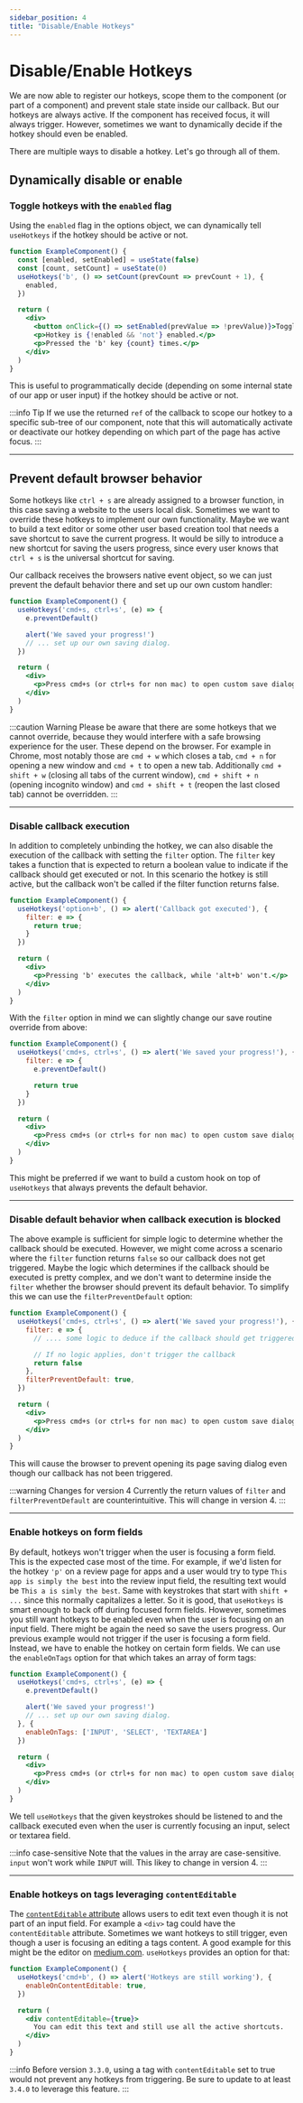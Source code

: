 ```yaml
---
sidebar_position: 4
title: "Disable/Enable Hotkeys"
---
```


# Disable/Enable Hotkeys

We are now able to register our hotkeys, scope them to the component (or part of a component) and prevent stale state
inside our callback. But our hotkeys are always active. If the component has received focus, it will always trigger. However,
sometimes we want to dynamically decide if the hotkey should even be enabled.

There are multiple ways to disable a hotkey. Let's go through all of them.

## Dynamically disable or enable

### Toggle hotkeys with the `enabled` flag

Using the `enabled` flag in the options object, we can dynamically tell `useHotkeys` if the hotkey should be active or not.

```jsx live
function ExampleComponent() {
  const [enabled, setEnabled] = useState(false)
  const [count, setCount] = useState(0)
  useHotkeys('b', () => setCount(prevCount => prevCount + 1), {
    enabled,
  })

  return (
    <div>
      <button onClick={() => setEnabled(prevValue => !prevValue)}>Toggle Hotkey</button>
      <p>Hotkey is {!enabled && 'not'} enabled.</p>
      <p>Pressed the 'b' key {count} times.</p>
    </div>
  )
}
```

This is useful to programmatically decide (depending on some internal state of our app or user input) if the hotkey
should be active or not.

:::info Tip
If we use the returned `ref` of the callback to scope our hotkey to a specific sub-tree of our component, note that
this will automatically activate or deactivate our hotkey depending on which part of the page has active focus.
:::

***

## Prevent default browser behavior

Some hotkeys like `ctrl + s` are already assigned to a browser function, in this case saving a website to
the users local disk. Sometimes we want to override these hotkeys to implement our own functionality. Maybe we want to
build a text editor or some other user based creation tool that needs a save shortcut to save the current progress. It
would be silly to introduce a new shortcut for saving the users progress, since every user knows that `ctrl + s` is the
universal shortcut for saving.

Our callback receives the browsers native event object, so we can just prevent the default behavior there and set up our
own custom handler:

```jsx live
function ExampleComponent() {
  useHotkeys('cmd+s, ctrl+s', (e) => {
    e.preventDefault()

    alert('We saved your progress!')
    // ... set up our own saving dialog.
  })

  return (
    <div>
      <p>Press cmd+s (or ctrl+s for non mac) to open custom save dialog.</p>
    </div>
  )
}
```

:::caution Warning
Please be aware that there are some hotkeys that we cannot override, because they would interfere with a safe browsing
experience for the user. These depend on the browser.
For example in Chrome, most notably those are `cmd + w` which closes a tab, `cmd + n` for opening a new window and `cmd + t` to open a new tab.
Additionally `cmd + shift + w` (closing all tabs of the current window), `cmd + shift + n` (opening incognito window) and
`cmd + shift + t` (reopen the last closed tab) cannot be overridden.
:::

***

### Disable callback execution

In addition to completely unbinding the hotkey, we can also disable the execution of the callback with setting the `filter`
option. The `filter` key takes a function that is expected to return a boolean value to indicate if the callback should
get executed or not.
In this scenario the hotkey is still active, but the callback won't be called if the filter function returns false.

```jsx live
function ExampleComponent() {
  useHotkeys('option+b', () => alert('Callback got executed'), {
    filter: e => {
      return true;
    }
  })

  return (
    <div>
      <p>Pressing 'b' executes the callback, while 'alt+b' won't.</p>
    </div>
  )
}
```

With the `filter` option in mind we can slightly change our save routine override from above:

```jsx
function ExampleComponent() {
  useHotkeys('cmd+s, ctrl+s', () => alert('We saved your progress!'), {
    filter: e => {
      e.preventDefault()

      return true
    }
  })

  return (
    <div>
      <p>Press cmd+s (or ctrl+s for non mac) to open custom save dialog.</p>
    </div>
  )
}
```

This might be preferred if we want to build a custom hook on top of `useHotkeys` that always prevents the default behavior.

***

### Disable default behavior when callback execution is blocked

The above example is sufficient for simple logic to determine whether the callback should be executed.
However, we might come across a scenario where the `filter` function returns `false` so our callback does not get triggered. Maybe
the logic which determines if the callback should be executed is pretty complex, and we don't want to determine inside the
`filter` whether the browser should prevent its default behavior. To simplify this we can use the `filterPreventDefault`
option:

```jsx
function ExampleComponent() {
  useHotkeys('cmd+s, ctrl+s', () => alert('We saved your progress!'), {
    filter: e => {
      // .... some logic to deduce if the callback should get triggered or not

      // If no logic applies, don't trigger the callback
      return false
    },
    filterPreventDefault: true,
  })

  return (
    <div>
      <p>Press cmd+s (or ctrl+s for non mac) to open custom save dialog.</p>
    </div>
  )
}
```

This will cause the browser to prevent opening its page saving dialog even though our callback has not been triggered.

:::warning Changes for version 4
Currently the return values of `filter` and `filterPreventDefault` are counterintuitive. This will change in version 4.
:::

***

### Enable hotkeys on form fields

By default, hotkeys won't trigger when the user is focusing a form field. This is the expected case most of the time.
For example, if we'd listen for the hotkey `'p'` on a review page for apps and a user would try to type `This app is simply
the best` into the review input field, the resulting text would be `This a is simly
the best`. Same with keystrokes that start with `shift + ...` since this normally capitalizes a letter.
So it is good, that `useHotkeys` is smart enough to back off during focused form fields. However, sometimes you still
want hotkeys to be enabled even when the user is focusing on an input field. There might be again the need so save
the users progress. Our previous example would not trigger if the user is focusing a form field. Instead, we have to
enable the hotkey on certain form fields. We can use the `enableOnTags` option for that which takes an array of form tags:

```jsx
function ExampleComponent() {
  useHotkeys('cmd+s, ctrl+s', (e) => {
    e.preventDefault()

    alert('We saved your progress!')
    // ... set up our own saving dialog.
  }, {
    enableOnTags: ['INPUT', 'SELECT', 'TEXTAREA']
  })

  return (
    <div>
      <p>Press cmd+s (or ctrl+s for non mac) to open custom save dialog.</p>
    </div>
  )
}
```

We tell `useHotkeys` that the given keystrokes should be listened to and the callback executed even when the user is currently
focusing an input, select or textarea field.

:::info case-sensitive
Note that the values in the array are case-sensitive. `input` won't work while `INPUT` will. This likey to change in
version 4.
:::

***

### Enable hotkeys on tags leveraging `contentEditable`

The [`contentEditable` attribute](https://developer.mozilla.org/en-US/docs/Web/HTML/Global_attributes/contenteditable)
allows users to edit text even though it is not part of an input field. For example a `<div>` tag could have the
`contentEditable` attribute. Sometimes we want hotkeys to still trigger, even though a user is focusing an editing a
tags content. A good example for this might be the editor on [medium.com](https://medium.com). `useHotkeys` provides
an option for that:

```jsx live
function ExampleComponent() {
  useHotkeys('cmd+b', () => alert('Hotkeys are still working'), {
    enableOnContentEditable: true,
  })

  return (
    <div contentEditable={true}>
      You can edit this text and still use all the active shortcuts.
    </div>
  )
}
```

:::info
Before version `3.3.0`, using a tag with `contentEditable` set to true would not prevent any hotkeys from triggering.
Be sure to update to at least `3.4.0` to leverage this feature.
:::